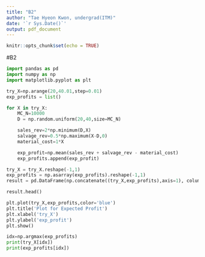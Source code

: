 ```yaml
---
title: "B2"
author: "Tae Hyeon Kwon, undergrad(ITM)"
date: '`r Sys.Date()`'
output: pdf_document
---
```


```r
knitr::opts_chunk$set(echo = TRUE)
```
#B2
```python
import pandas as pd
import numpy as np
import matplotlib.pyplot as plt

try_X=np.arange(20,40.01,step=0.01)
exp_profits = list()

for X in try_X:
    MC_N=10000
    D = np.random.uniform(20,40,size=MC_N)

    sales_rev=2*np.minimum(D,X)
    salvage_rev=0.5*np.maximum(X-D,0)
    material_cost=1*X

    exp_profit=np.mean(sales_rev + salvage_rev - material_cost)
    exp_profits.append(exp_profit)

try_X = try_X.reshape(-1,1)
exp_profits = np.asarray(exp_profits).reshape(-1,1)
result = pd.DataFrame(np.concatenate((try_X,exp_profits),axis=1), columns=['try_X','exp_profit'])

result.head()

plt.plot(try_X,exp_profits,color='blue')
plt.title('Plot for Expected Profit')
plt.xlabel('try_X')
plt.ylabel('exp_profit')
plt.show()

idx=np.argmax(exp_profits)
print(try_X[idx])
print(exp_profits[idx])
```